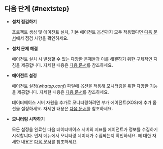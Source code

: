 ## 다음 단계 {#nextstep}

<div className="nextstep">

* **설치 점검하기**

  프로젝트 생성 및 에이전트 설치, 기본 에이전트 옵션까지 모두 적용했다면 [다음 문서](after-install-agent)에서 점검 사항을 확인하세요.

* **설치 문제 해결**

  에이전트 설치 시 발생할 수 있는 다양한 문제들과 이를 해결하기 위한 구체적인 지침을 제공합니다. 자세한 내용은 [다음 문서](troubleshooting)를 참조하세요.

* **에이전트 설정**

  에이전트 설정(*whatap.conf*) 파일에 옵션을 적용해 모니터링을 위한 다양한 기능을 제공합니다. 자세한 내용은 [다음 문서](agent-dbx-settings)를 참조하세요.

  데이터베이스 서버 자원을 추가로 모니터링하려면 부가 에이전트(XOS)에 추가 옵션을 설정하세요. 자세한 내용은 [다음 문서](agent-xos-settings)를 참조하세요.

* **모니터링 시작하기**

  모든 설정을 완료한 다음 데이터베이스 서버의 지표를 에이전트가 정보를 수집하기 시작합니다. 먼저 <Cmdname sid="side_instanceList" className="uitext" /> 메뉴에서 모니터링 데이터가 수집되는지 확인하세요. <Cmdname sid="side_instanceList" className="uitext" />에 대한 자세한 내용은 [다음 문서](instance-list)를 참조하세요.

</div>